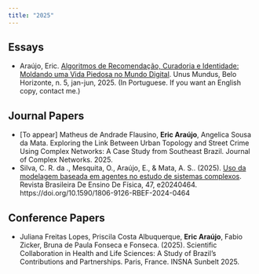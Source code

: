 ```yaml
---
title: "2025"
---
```


## Essays

-   Araújo, Eric. [Algoritmos de Recomendação, Curadoria e Identidade: Moldando uma Vida Piedosa no Mundo Digital](https://unusmundus.academiaabc2.org.br/algoritmos-de-recomendacao-curadoria-e-identidade/){target="_blank"}. Unus Mundus, Belo Horizonte, n. 5, jan-jun, 2025. (In Portuguese. If you want an English copy, contact me.)

## Journal Papers

- [To appear] Matheus de Andrade Flausino, **Eric Araújo**, Angelica Sousa da Mata. Exploring the Link Between Urban Topology and Street Crime Using Complex Networks: A Case Study from Southeast Brazil. Journal of Complex Networks. 2025.
-   Silva, C. R. da ., Mesquita, O., Araújo, E., & Mata, A. S.. (2025). [Uso da modelagem baseada em agentes no estudo de sistemas complexos](https://doi.org/10.1590/1806-9126-RBEF-2024-0464){target="_blank"}. Revista Brasileira De Ensino De Física, 47, e20240464. https://doi.org/10.1590/1806-9126-RBEF-2024-0464

## Conference Papers

-  Juliana Freitas Lopes, Priscila Costa Albuquerque, **Eric Araújo**, Fabio Zicker, Bruna de Paula Fonseca e Fonseca. (2025). Scientific Collaboration in Health and Life Sciences: A Study of Brazil's Contributions and Partnerships. Paris, France. INSNA Sunbelt 2025.

